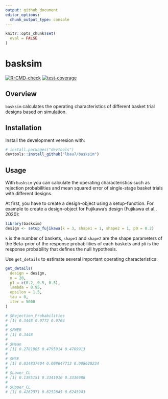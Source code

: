```yaml
---
output: github_document
editor_options: 
  chunk_output_type: console
---
```


<!-- README.md is generated from README.Rmd. Please edit that file -->

```r
knitr::opts_chunk$set(
  eval = FALSE
)
```

# basksim

<!-- badges: start -->
[![R-CMD-check](https://github.com/sabrinaschmitt/basksim/actions/workflows/R-CMD-check.yaml/badge.svg)](https://github.com/sabrinaschmitt/basksim/actions/workflows/R-CMD-check.yaml)
[![test-coverage](https://github.com/sabrinaschmitt/basksim/actions/workflows/test-coverage.yaml/badge.svg)](https://github.com/sabrinaschmitt/basksim/actions/workflows/test-coverage.yaml)
<!-- badges: end -->

## Overview

`basksim` calculates the operating characteristics of different basket trial designs based on simulation.

## Installation

Install the development veresion with:

```r
# install.packages("devtools")
devtools::install_github("lbau7/basksim")
```

## Usage

With `basksim` you can calculate the operating characteristics such as rejection probabilities and mean squared error of single-stage basket trials with different designs.

At first, you have to create a design-object using a setup-function. For example to create a design-object for Fujikawa's design (Fujikawa et al., 2020):

```r
library(basksim)
design <- setup_fujikawa(k = 3, shape1 = 1, shape2 = 1, p0 = 0.2)
```

`k` is the number of baskets, `shape1` and `shape2` are the shape parameters of the Beta-prior of the response probabilities of each baskets and `p0` is the response probability that defines the null hypothesis. 

Use `get_details` to estimate several important operating characteristics:

```r
get_details(
  design = design,
  n = 20,
  p1 = c(0.2, 0.5, 0.5),
  lambda = 0.95,
  epsilon = 1.5,
  tau = 0,
  iter = 5000
)

# $Rejection_Probabilities
# [1] 0.3448 0.9772 0.9764
# 
# $FWER
# [1] 0.3448
# 
# $Mean
# [1] 0.2781905 0.4795914 0.4789913
# 
# $MSE
# [1] 0.014837404 0.008647713 0.008620234
# 
# $Lower_CL
# [1] 0.1395151 0.3341910 0.3336988
# 
# $Upper_CL
# [1] 0.4262371 0.6252845 0.6245943
```
